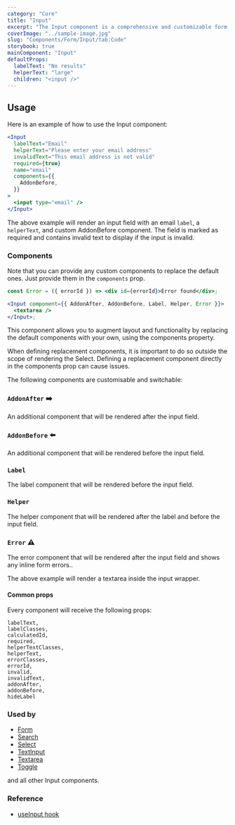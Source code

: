 ```yaml
---
category: "Core"
title: "Input"
excerpt: "The Input component is a comprehensive and customizable form input wrapper that provides options for labels, helper text, error messages, and additional child content."
coverImage: "../sample-image.jpg"
slug: "Components/Form/Input/tab:Code"
storybook: true
mainComponent: "Input"
defaultProps:
  labelText: "No results"
  helperText: "large"
  children: "<input />"
---
```


## Usage

Here is an example of how to use the Input component:

```jsx
<Input
  labelText="Email"
  helperText="Please enter your email address"
  invalidText="This email address is not valid"
  required={true}
  name="email"
  components={{
    AddonBefore,
  }}
>
  <input type="email" />
</Input>
```

The above example will render an input field with an email `label`, a `helperText`, and custom AddonBefore component. The field is marked as required and contains invalid text to display if the input is invalid.

### Components

Note that you can provide any custom components to replace the default ones. Just provide them in the `components` prop.

```jsx
const Error = ({ errorId }) => <div id={errorId}>Error found</div>;

<Input component={{ AddonAfter, AddonBefore, Label, Helper, Error }}>
  <textarea />
</Input>;
```

This component allows you to augment layout and functionality by replacing the default components with your own, using the components property.

When defining replacement components, it is important to do so outside the scope of rendering the Select. Defining a replacement component directly in the components prop can cause issues.

The following components are customisable and switchable:

### `AddonAfter` ➡️

An additional component that will be rendered after the input field.

### `AddonBefore` ⬅️

An additional component that will be rendered before the input field.

### `Label`

The label component that will be rendered before the input field.

### `Helper`

The helper component that will be rendered after the label and before the input field.

### `Error` ⚠️

The error component that will be rendered after the input field and shows any inline form errors..

The above example will render a textarea inside the input wrapper.

#### Common props

Every component will receive the following props:

```
labelText,
labelClasses,
calculatedId,
required,
helperTextClasses,
helperText,
errorClasses,
errorId,
invalid,
invalidText,
addonAfter,
addonBefore,
hideLabel
```

### Used by

- [Form](/components/form)
- [Search](/components/search)
- [Select](/components/select)
- [TextInput](/components/textinput)
- [Textarea](/components/textarea)
- [Toggle](/components/toggle)

and all other Input components.

### Reference

- [useInput hook](/components/Form/useInput)
